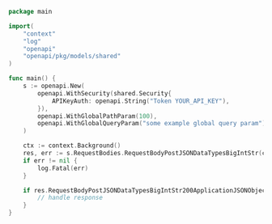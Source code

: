 ```go showLineNumbers copy filename="Request Body Post Json Data Types Big Int Str usage example"
package main

import(
	"context"
	"log"
	"openapi"
	"openapi/pkg/models/shared"
)

func main() {
    s := openapi.New(
        openapi.WithSecurity(shared.Security{
            APIKeyAuth: openapi.String("Token YOUR_API_KEY"),
        }),
        openapi.WithGlobalPathParam(100),
        openapi.WithGlobalQueryParam("some example global query param"),
    )

    ctx := context.Background()
    res, err := s.RequestBodies.RequestBodyPostJSONDataTypesBigIntStr(ctx, big.NewInt(802894))
    if err != nil {
        log.Fatal(err)
    }

    if res.RequestBodyPostJSONDataTypesBigIntStr200ApplicationJSONObject != nil {
        // handle response
    }
}
```
